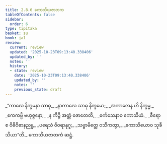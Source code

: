 ```yaml
---
title: 2.8.6 ကောသိယဇာတက
tableOfContents: false
sidebar:
  order: 6
type: tipitaka
basket: su
book: ja1
review:
  current: review
  updated: '2025-10-23T09:13:40.338406'
  updated_by: ''
  notes: ''
  history:
  - state: review
    date: '2025-10-23T09:13:40.338406'
    updated_by: ''
    notes: ''
    previous_state: draft
---
```



<ReviewStatus review={frontmatter.review} showDetails={true} />

<HypothesisAnnotation frontmatter={frontmatter} />

<DynamicBreadcrumb />

<Division number="151" book="ja1" e="ch" v="22" p="61">

<Paragraph number="585" type="verses" book="ja1">
_“ကာလေ နိက္ခမနာ သာဓု,_  
_နာကာလေ သာဓု နိက္ခမော;_  
_အကာလေန ဟိ နိက္ခမ္မ,_  
_ဧကကမ္ပိ ဗဟုဇ္ဇနော;_  
_န ကိဉ္စိ အတ္ထံ ဇောတေတိ,_  
_ဓင်္ကသေနာဝ ကောသိယံ._  

</Paragraph>

</Division>
<Division number="152" book="ja1" e="ch" v="22" p="61">

<Paragraph number="586" type="verses" book="ja1">
_ဓီရော စ ဝိဓိဝိဓာနညူ,_  
_ပရေသံ ဝိဝရာနုဂူ;_  
_သဗ္ဗာမိတ္တေ ဝသီကတွာ,_  
_ကောသိယောဝ သုခီ သိယာ”တိ._  


</Paragraph>
</Division>

<Paragraph number="587" type="center" book="ja1">
ကောသိယဇာတကံ ဆဋ္ဌံ.
</Paragraph>